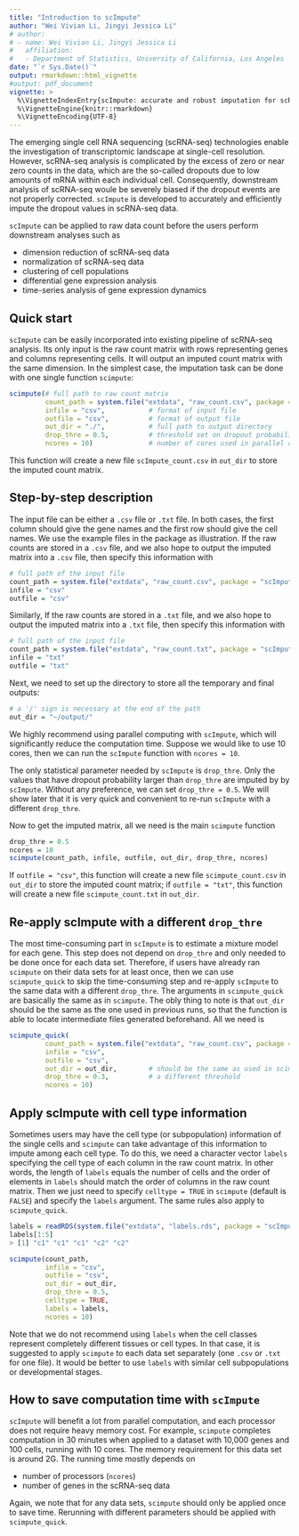 ```yaml
---
title: "Introduction to scImpute"
author: "Wei Vivian Li, Jingyi Jessica Li"
# author:
# - name: Wei Vivian Li, Jingyi Jessica Li
#   affiliation: 
#   - Department of Statistics, University of California, Los Angeles
date: "`r Sys.Date()`"
output: rmarkdown::html_vignette
#output: pdf_document
vignette: >
  %\VignetteIndexEntry{scImpute: accurate and robust imputation for scRNA-seq data}
  %\VignetteEngine{knitr::rmarkdown}
  %\VignetteEncoding{UTF-8}
---
```



The emerging single cell RNA sequencing (scRNA-seq) technologies enable the investigation of transcriptomic landscape at single-cell resolution. However, scRNA-seq analysis is complicated by the excess of zero or near zero counts in the data, which are the so-called dropouts due to low amounts of mRNA within each individual cell. Consequently, downstream analysis of scRNA-seq woule be severely biased if the dropout events are not properly corrected. `scImpute` is developed to accurately and efficiently impute the dropout values in scRNA-seq data.

`scImpute` can be applied to raw data count before the users perform downstream analyses such as

- dimension reduction of scRNA-seq data
- normalization of scRNA-seq data
- clustering of cell populations
- differential gene expression analysis
- time-series analysis of gene expression dynamics


## Quick start

`scImpute` can be easily incorporated into existing pipeline of scRNA-seq analysis.
Its only input is the raw count matrix with rows representing genes and columns representing cells. It will output an imputed count matrix with the same dimension.
In the simplest case, the imputation task can be done with one single function `scimpute`:
```r
scimpute(# full path to raw count matrix
         count_path = system.file("extdata", "raw_count.csv", package = "scImpute"), 
         infile = "csv",           # format of input file
         outfile = "csv",          # format of output file
         out_dir = "./",           # full path to output directory
         drop_thre = 0.5,          # threshold set on dropout probability
         ncores = 10)              # number of cores used in parallel computation
```
This function will create a new file `scImpute_count.csv` in `out_dir` to store the imputed count matrix.


## Step-by-step description

The input file can be either a `.csv` file or `.txt` file. In both cases, the first column should give the gene names and the first row should give the cell names. We use the example files in the package as illustration. If the raw counts are stored in a `.csv` file, and we also hope to output the imputed matrix into a `.csv` file, then specify this information with
```r
# full path of the input file
count_path = system.file("extdata", "raw_count.csv", package = "scImpute")
infile = "csv"
outfile = "csv"
```
Similarly, If the raw counts are stored in a `.txt` file, and we also hope to output the imputed matrix into a `.txt` file, then specify this information with
```r
# full path of the input file
count_path = system.file("extdata", "raw_count.txt", package = "scImpute")
infile = "txt"
outfile = "txt"
```
Next, we need to set up the directory to store all the temporary and final outputs:
```r
# a '/' sign is necessary at the end of the path
out_dir = "~/output/"
```


We highly recommend using parallel computing with `scImpute`, which will significantly reduce the computation time. Suppose we would like to use 10 cores, then we can run the `scImpute` function with `ncores = 10`.

The only statistical parameter needed by `scImpute` is `drop_thre`. Only the values that have dropout probability larger than `drop_thre` are imputed by by `scImpute`. Without any preference, we can set `drop_thre = 0.5`. We will show later that it is very quick and convenient to re-run `scImpute` with a different `drop_thre`.

Now to get the imputed matrix, all we need is the main `scimpute` function
```r
drop_thre = 0.5
ncores = 10
scimpute(count_path, infile, outfile, out_dir, drop_thre, ncores)
```
If `outfile = "csv"`, this function will create a new file `scimpute_count.csv` in `out_dir` to store the imputed count matrix; if `outfile = "txt"`, this function will create a new file `scimpute_count.txt` in `out_dir`.


## Re-apply scImpute with a different `drop_thre`
The most time-consuming part in `scImpute` is to estimate a mixture model for each gene. This step does not depend on `drop_thre` and only needed to be done once for each data set. Therefore, if users have already ran `scimpute` on their data sets for at least once, then we can use `scimpute_quick` to skip the time-consuming step and re-apply `scImpute` to the same data with a different `drop_thre`. The arguments in `scimpute_quick` are basically the same as in `scimpute`. The obly thing to note is that `out_dir` should be the same as the one used in previous runs, so that the function is able to locate intermediate files generated beforehand. All we need is
```r
scimpute_quick(
         count_path = system.file("extdata", "raw_count.csv", package = "scImpute"), 
         infile = "csv",      
         outfile = "csv",         
         out_dir = out_dir,        # should be the same as used in scimpute()
         drop_thre = 0.3,          # a different threshold
         ncores = 10)              
```

## Apply scImpute with cell type information

Sometimes users may have the cell type (or subpopulation) information of the single cells and `scimpute` can take advantage of this information to impute among each cell type. To do this, we need a character vector `labels` specifying the cell type of each column in the raw count matrix. In other words, the length of `labels` equals the number of cells and the order of elements in `labels` should match the order of columns in the raw count matrix. Then we just need to specify `celltype = TRUE` in `scimpute` (default is `FALSE`) and specify the `labels` argument. The same rules also apply to `scimpute_quick`.
```r
labels = readRDS(system.file("extdata", "labels.rds", package = "scImpute"))
labels[1:5]
> [1] "c1" "c1" "c1" "c2" "c2"

scimpute(count_path, 
         infile = "csv", 
         outfile = "csv", 
         out_dir = out_dir,
         drop_thre = 0.5,
         celltype = TRUE, 
         labels = labels, 
         ncores = 10)
```
Note that we do not recommend using `labels` when the cell classes represent completely different tissues or cell types. In that case, it is suggested to apply `scimpute` to each data set separately (one `.csv` or `.txt` for one file). It would be better to use `labels` with similar cell subpopulations or developmental stages.

## How to save computation time with `scImpute`

`scImpute` will benefit a lot from parallel computation, and each processor does not require heavy memory cost. For example, `scimpute` completes computation in 30 minutes when applied to a dataset with 10,000 genes and 100 cells, running with 10 cores. The memory requirement for this data set is around 2G. The running time mostly depends on

* number of processors (`ncores`)
* number of genes in the scRNA-seq data

Again, we note that for any data sets, `scimpute` should only be applied once to save time. Rerunning with different parameters should be applied with `scimpute_quick`.